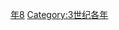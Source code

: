 {{Catnav|頁面分類|历史|歷史時代|年|3世纪各年}}

{{catmore}}
{{Commons category|278}}

[[Category:270年代|年8]]
[[Category:3世纪各年|Category:3世纪各年]]